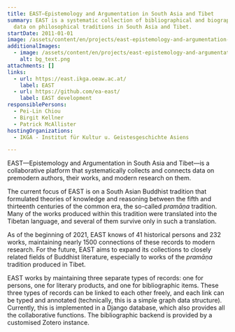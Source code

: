 ```yaml
---
title: EAST—Epistemology and Argumentation in South Asia and Tibet
summary: EAST is a systematic collection of bibliographical and biographical
  data on philosophical traditions in South Asia and Tibet.
startDate: 2011-01-01
image: /assets/content/en/projects/east-epistemology-and-argumentation-south-asia-and-tibet/bg_text_neu2.png
additionalImages:
  - image: /assets/content/en/projects/east-epistemology-and-argumentation-south-asia-and-tibet/additionalImages/bg_text.png
    alt: bg_text.png
attachments: []
links:
  - url: https://east.ikga.oeaw.ac.at/
    label: EAST
  - url: https://github.com/ea-east/
    label: EAST development
responsiblePersons:
  - Pei-Lin Chiou
  - Birgit Kellner
  - Patrick McAllister
hostingOrganizations:
  - IKGA - Institut für Kultur u. Geistesgeschichte Asiens

---
```

EAST—Epistemology and Argumentation in South Asia and Tibet—is a collaborative platform that systematically collects and connects data on premodern authors, their works, and modern research on them.

The current focus of EAST is on a South Asian Buddhist tradition that formulated theories of knowledge and reasoning between the fifth and thirteenth centuries of the common era, the so-called _pramāṇa_ tradition. Many of the works produced within this tradition were translated into the Tibetan language, and several of them survive only in such a translation.

As of the beginning of 2021, EAST knows of 41 historical persons and 232 works, maintaining nearly 1500 connections of these records to modern research. For the future, EAST aims to expand its collections to closely related fields of Buddhist literature, especially to works of the _pramāṇa_ tradition produced in Tibet.

EAST works by maintaining three separate types of records: one for persons, one for literary products, and one for bibliographic items. These three types of records can be linked to each other freely, and each link can be typed and annotated (technically, this is a simple graph data structure). Currently, this is implemented in a Django database, which also provides all the collaborative functions. The bibliographic backend is provided by a customised Zotero instance.
